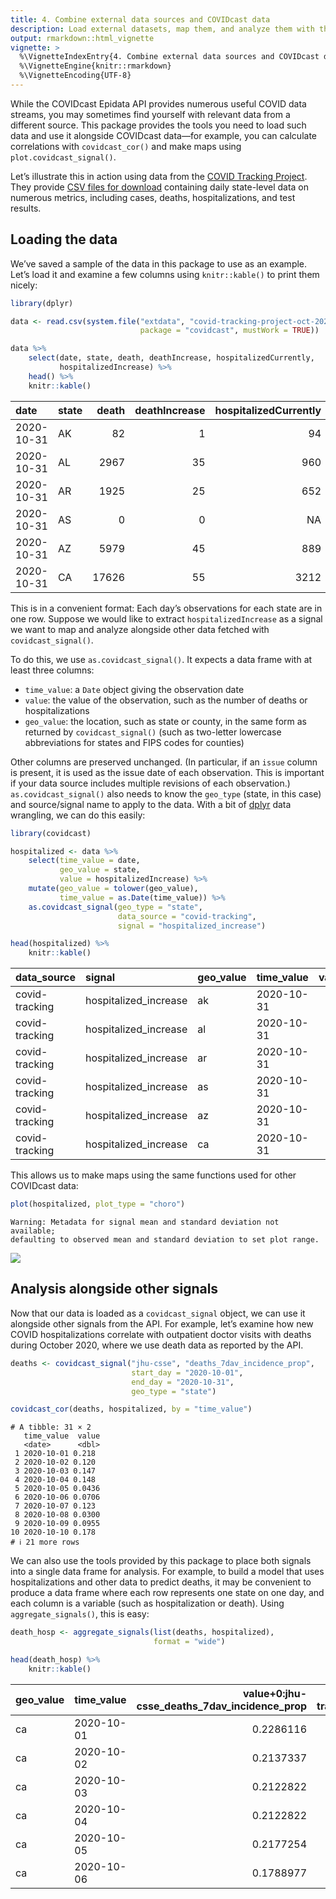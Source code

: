 ```yaml
---
title: 4. Combine external data sources and COVIDcast data
description: Load external datasets, map them, and analyze them with the same tools provided for COVIDcast data.
output: rmarkdown::html_vignette
vignette: >
  %\VignetteIndexEntry{4. Combine external data sources and COVIDcast data}
  %\VignetteEngine{knitr::rmarkdown}
  %\VignetteEncoding{UTF-8}
---
```




While the COVIDcast Epidata API provides numerous useful COVID data streams, you
may sometimes find yourself with relevant data from a different source. This
package provides the tools you need to load such data and use it alongside
COVIDcast data---for example, you can calculate correlations with
`covidcast_cor()` and make maps using `plot.covidcast_signal()`.

Let's illustrate this in action using data from the [COVID Tracking
Project](https://covidtracking.com/). They provide [CSV files for
download](https://covidtracking.com/data/download/) containing daily state-level
data on numerous metrics, including cases, deaths, hospitalizations, and test
results.

## Loading the data

We've saved a sample of the data in this package to use as an example. Let's
load it and examine a few columns using `knitr::kable()` to print them nicely:


```r
library(dplyr)

data <- read.csv(system.file("extdata", "covid-tracking-project-oct-2020.csv",
                             package = "covidcast", mustWork = TRUE))

data %>%
    select(date, state, death, deathIncrease, hospitalizedCurrently,
           hospitalizedIncrease) %>%
    head() %>%
    knitr::kable()
```



|date       |state | death| deathIncrease| hospitalizedCurrently| hospitalizedIncrease|
|:----------|:-----|-----:|-------------:|---------------------:|--------------------:|
|2020-10-31 |AK    |    82|             1|                    94|                    7|
|2020-10-31 |AL    |  2967|            35|                   960|                    0|
|2020-10-31 |AR    |  1925|            25|                   652|                   35|
|2020-10-31 |AS    |     0|             0|                    NA|                    0|
|2020-10-31 |AZ    |  5979|            45|                   889|                   68|
|2020-10-31 |CA    | 17626|            55|                  3212|                    0|

This is in a convenient format: Each day's observations for each state are in
one row. Suppose we would like to extract `hospitalizedIncrease` as a signal we
want to map and analyze alongside other data fetched with `covidcast_signal()`.

To do this, we use `as.covidcast_signal()`. It expects a data frame with at
least three columns:

* `time_value`: a `Date` object giving the observation date
* `value`: the value of the observation, such as the number of deaths or
  hospitalizations
* `geo_value`: the location, such as state or county, in the same form as
  returned by `covidcast_signal()` (such as two-letter lowercase abbreviations
  for states and FIPS codes for counties)

Other columns are preserved unchanged. (In particular, if an `issue` column is
present, it is used as the issue date of each observation. This is important if
your data source includes multiple revisions of each observation.)
`as.covidcast_signal()` also needs to know the `geo_type` (state, in this case)
and source/signal name to apply to the data. With a bit of
[dplyr](https://dplyr.tidyverse.org/) data wrangling, we can do this easily:


```r
library(covidcast)

hospitalized <- data %>%
    select(time_value = date,
           geo_value = state,
           value = hospitalizedIncrease) %>%
    mutate(geo_value = tolower(geo_value),
           time_value = as.Date(time_value)) %>%
    as.covidcast_signal(geo_type = "state",
                        data_source = "covid-tracking",
                        signal = "hospitalized_increase")

head(hospitalized) %>%
    knitr::kable()
```



|data_source    |signal                |geo_value |time_value | value|issue      |
|:--------------|:---------------------|:---------|:----------|-----:|:----------|
|covid-tracking |hospitalized_increase |ak        |2020-10-31 |     7|2023-07-12 |
|covid-tracking |hospitalized_increase |al        |2020-10-31 |     0|2023-07-12 |
|covid-tracking |hospitalized_increase |ar        |2020-10-31 |    35|2023-07-12 |
|covid-tracking |hospitalized_increase |as        |2020-10-31 |     0|2023-07-12 |
|covid-tracking |hospitalized_increase |az        |2020-10-31 |    68|2023-07-12 |
|covid-tracking |hospitalized_increase |ca        |2020-10-31 |     0|2023-07-12 |

This allows us to make maps using the same functions used for other COVIDcast
data:


```r
plot(hospitalized, plot_type = "choro")
```

```
Warning: Metadata for signal mean and standard deviation not available;
defaulting to observed mean and standard deviation to set plot range.
```

![](figures/ext-unnamed-chunk-3-1.png)

## Analysis alongside other signals

Now that our data is loaded as a `covidcast_signal` object, we can use it
alongside other signals from the API. For example, let's examine how new COVID
hospitalizations correlate with outpatient doctor visits with deaths during
October 2020, where we use death data as reported by the API.


```r
deaths <- covidcast_signal("jhu-csse", "deaths_7dav_incidence_prop",
                           start_day = "2020-10-01",
                           end_day = "2020-10-31",
                           geo_type = "state")

covidcast_cor(deaths, hospitalized, by = "time_value")
```

```
# A tibble: 31 × 2
   time_value  value
   <date>      <dbl>
 1 2020-10-01 0.218 
 2 2020-10-02 0.120 
 3 2020-10-03 0.147 
 4 2020-10-04 0.148 
 5 2020-10-05 0.0436
 6 2020-10-06 0.0706
 7 2020-10-07 0.123 
 8 2020-10-08 0.0300
 9 2020-10-09 0.0955
10 2020-10-10 0.178 
# ℹ 21 more rows
```

We can also use the tools provided by this package to place both signals into a
single data frame for analysis. For example, to build a model that uses
hospitalizations and other data to predict deaths, it may be convenient to
produce a data frame where each row represents one state on one day, and each
column is a variable (such as hospitalization or death). Using
`aggregate_signals()`, this is easy:


```r
death_hosp <- aggregate_signals(list(deaths, hospitalized),
                                format = "wide")

head(death_hosp) %>%
    knitr::kable()
```



|geo_value |time_value | value+0:jhu-csse_deaths_7dav_incidence_prop| value+0:covid-tracking_hospitalized_increase|
|:---------|:----------|-------------------------------------------:|--------------------------------------------:|
|ca        |2020-10-01 |                                   0.2286116|                                            0|
|ca        |2020-10-02 |                                   0.2137337|                                            0|
|ca        |2020-10-03 |                                   0.2122822|                                            0|
|ca        |2020-10-04 |                                   0.2122822|                                            0|
|ca        |2020-10-05 |                                   0.2177254|                                            0|
|ca        |2020-10-06 |                                   0.1788977|                                            0|
